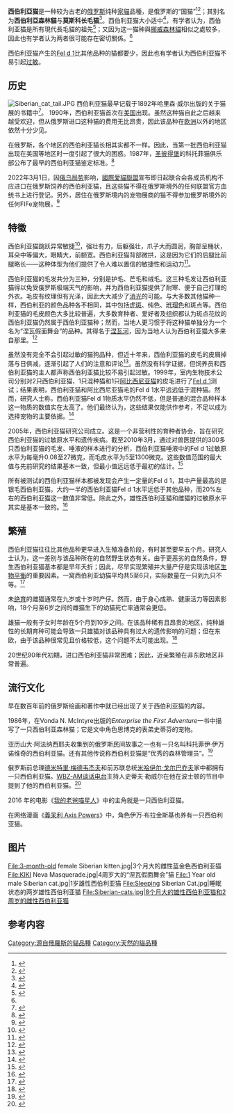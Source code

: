 
{{Infobox cat breed
| name          = 西伯利亞貓
| image         = Bugsy outside4.jpg
| imagecaption  =
| altname       = 西伯利亞森林貓<br />莫斯科長毛貓
| country       = {{flagicon|RUS}} [[俄羅斯|俄羅斯]]
| cfastd        = https://web.archive.org/web/20041010140657/http://www.cfainc.org/breeds/standards/siberian.html
| fifestd       = https://web.archive.org/web/20060813163836/http://www.fifeweb.org/wp/breeds/std/sib_std.html
| ticastd       = http://tica.org/public/breeds/sb/intro.php
| ffestd        = http://www.bavarian-cfa.de/data/ffe/standard/siberianforest_e.htm
| gccfstd       = 
| aacestd       = http://www.aaceinc.org/pages/breeds/sib.htm
| acfastd       = http://www.acfacat.com/Breed%20Standards/SIBERIAN.pdf
| acfstd        = https://web.archive.org/web/20040927151734/http://www.acf.asn.au/Standards/Siberian.htm
| ccastd        = 
| wcfstd=http://www.wcf-online.de/en/Standard/Semilonghair/siberian.htm
| otherstd      = 
| note          = 
}}
'''西伯利亞猫'''是一种较为古老的[[俄罗斯|俄罗斯]]纯种[[家貓|家貓]]品種，是俄罗斯的“国猫”<ref name="Conley2015">{{cite book|author=Kate Conley|title=Siberian Cats|url=https://books.google.com/books?id=SuguCgAAQBAJ&pg=PA6|date=August 2015|publisher=ABDO|isbn=978-1-62969-817-5|pages=6–}}</ref><ref name="BellCavanagh2012">{{cite book|author1=Jerold Bell|author2=Kathleen Cavanagh|author3=Larry Tilley|author4=Francis W. K. Smith|title=Veterinary Medical Guide to Dog and Cat Breeds|url=https://books.google.com/books?id=zt08DgAAQBAJ&pg=PA578|date=1 February 2012|publisher=CRC Press|isbn=978-1-4822-4141-9|pages=578–}}</ref>；其别名为'''西伯利亞森林貓'''与'''莫斯科长毛猫'''<ref name="catrealm">{{cite web |url= http://www.catrealm.org/cat-breeds/siberian-cat.php |title=Siberian Cat Breed Info |access-date=August 8, 2009 |url-status=dead |archive-url= https://web.archive.org/web/20090228082844/http://www.catrealm.org/cat-breeds/siberian-cat.php |archive-date=February 28, 2009}}</ref>。西伯利亚猫大小适中<ref>{{cite book |first=Ginger S. |last=Buck |url= https://archive.org/details/ijustgotkittenwh00sieg |url-access=registration |title=I Just Got a Kitten: What do I do|publisher=Fireside/Mordecai Siegal/[[Simon_&_Schuster|Simon & Schuster]] |date=2006 |page=[https://archive.org/details/ijustgotkittenwh00sieg/page/61 61] |isbn=978-0-7432-4509-8}}</ref>，有学者认为，西伯利亚猫是所有現代長毛貓的祖先<ref name="cat-encyclopedia">{{cite book |first=Desmond |last=Morris |date=1999 |title=Cat Breeds of the World; A Complete Illustrated Encyclopedia |publisher=[[Viking|Viking]] |isbn=978-0-670-88639-5 |url=https://archive.org/details/catbreedsofworld00morr }}</ref>；又因为这一猫种與[[挪威森林貓|挪威森林貓]]相似之處较多，因此也有学者认为两者很可能存在密切關係。<ref name="cat-encyclopedia" />

西伯利亚猫产生的[[Fel_d_1|Fel d 1]]比其他品种的猫都要少，因此也有学者认为西伯利亚猫不易引起[[过敏|过敏]]。
==历史==
[[File:Siberian_cat_tail.JPG|thumb]]
西伯利亚猫最早记载于1892年哈里森·威尔出版的关于猫展的书籍中<ref name="petside">{{cite web|url=http://www.petside.com/breed-profile/cat/siberian|title=Siberian – Cat Breed Information & Breed Facts|publisher=Petside|access-date=2009-08-08|url-status=dead|archive-url=https://web.archive.org/web/20110429193433/http://www.petside.com/breed-profile/cat/siberian|archive-date=April 29, 2011}}</ref>。
{{Cquote|李登哈尔市场的卡斯塔昂先生曾向我展示过一只西伯利亚猫。这种猫对我来说是从未见过的；它是体型较小，雌性，身上呈石板蓝色，身体和腿都比较短。它头部小而且圆，耳朵大约是中等大小。眼睛的深金色与皮毛的蓝色形成鲜明对比，使它们显得更加明亮；这只猫的尾巴又短又粗，在基部非常明显。它本性特别胆小，但又很狂躁，让人很难接近；但是正如卡斯塔昂先生所说，这种胆怯可能是“因为它不懂我们的语言，也不知道什么时候叫它或跟它说话”造成的。我认为与一些英国品种杂交会成为一个很有价值的猫种。|personquoted=哈里森威尔，《我们的猫和他们的一切（1892年版）》<ref name="Weir2006">{{cite book|author=Harrison Weir|title=Our Cats and All about Them: Their Varie|url=https://books.google.com/books?id=wuu7cGK1o1UC|date=1 January 2006|publisher=Read Books|isbn=978-1-84664-096-4|page=xiii}}</ref>}}
1990年，西伯利亚猫首次在[[美国|美国]]出现。虽然这种猫自此之后越来越受欢迎，但从俄罗斯进口这种猫的费用无比昂贵，因此该品种在[[欧洲|欧洲]]以外的地区依然十分少见。

在俄罗斯，各个地区的西伯利亚猫长相其实都不一样。因此，当第一批西伯利亚猫出现在美国等地区时一度引起了很大的困惑。1987年，[[圣彼得堡|圣彼得堡]]的科托菲猫俱乐部公布了最早的西伯利亚猫鉴定标准。<ref name="Siberian cat world">{{cite web |url= http://arrow-clan.weebly.com/history.html |title=Siberian cat – History |publisher=Siberian Cat World |access-date=27 June 2018 |archive-url= https://web.archive.org/web/20160304233741/http://arrow-clan.weebly.com/history.html |url-status=dead |archive-date=March 4, 2016}}</ref>

2022年3月1日，因[[2022年俄罗斯入侵乌克兰|俄乌局势]]影响，[[國際愛貓聯盟|國際愛貓聯盟]]宣布即日起联合会各成员机构不应进口在俄罗斯饲养的西伯利亚猫，且这些猫不得在俄罗斯境外的任何联盟官方血统书上进行登记。另外，居住在俄罗斯境内的宠物展商的猫不得参加俄罗斯境外的任何FIFe宠物展。<ref>{{Cite web|title=Fédération Internationale Féline :: FIFe News|url=http://www1.fifeweb.org/wp/news/|access-date=2022-03-03|last=http://www.fotografics.it|first=Bob Schwartz-|work=www1.fifeweb.org|language=en}}</ref>

==特徵==
西伯利亚猫跳跃异常敏捷<ref>{{Cite web|title=Siberian Cat breed information|url=https://www.yourcat.co.uk/types-of-cats/siberian-cat-breed-information/|access-date=2022-03-03|date=2011-07-19|work=Your Cat}}</ref>，强壮有力，后躯强壮，爪子大而圆润，胸部呈桶状，耳朵中等偏大，眼睛大，前额宽。西伯利亚猫背部微拱，这是因为它们的后腿比前腿略长——这种体型为他们提供了令人难以置信的敏捷性和运动力<ref>{{cite web |url= http://cfa.org/breeds/breedssthrut/siberian.aspx |title=Breed Profile: The Siberian |publisher=[[Cat_Fanciers'_Association|Cat Fanciers' Association]] |access-date=27 June 2018}}</ref>。

西伯利亚猫的毛发共分为三种，分别是护毛、芒毛和绒毛。这三种毛发让西伯利亚猫得以免受俄罗斯极端天气的影响，并为西伯利亚猫提供了耐寒、便于自己打理的外衣。毛皮有纹理但有光泽，因此大大减少了[[消光|消光]]的可能。与大多数其他猫种一样，西伯利亚的颜色品种各不相同，其中包括[[虎斑猫|虎斑]]、纯色、[[三色貓|玳瑁色]]和斑点等。西伯利亚猫的毛皮颜色大多比较普遍，大多数育种者、爱好者及组织都认为斑点花纹的西伯利亚猫仍然属于西伯利亚猫种；然而，当地人更习惯于将这种猫单独分为一个名为“涅瓦假面舞会”的品种。其得名于[[涅瓦河|涅瓦河]]，因为当地人认为西伯利亚猫大多来自那里。<ref name="test">{{cite web |url=http://www.catsofaustralia.com/siberian.htm |title=Siberian |work=CatsOfAustralia.com |access-date=2011-12-19 |df=dmy-all}}</ref>

虽然没有完全不会引起过敏的猫狗品种，但近十年来，西伯利亚猫的皮毛的皮屑掉落与日俱减，逐渐引起了人们的注意和评论<ref name="Clymbers">{{cite magazine |url= http://magazine.clymbers.com/apr03/siberian.html |magazine=The Show Cat Magazine |title=Siberian cat |access-date=8 August 2009 |url-status=dead |archive-url=https://web.archive.org/web/20090107202551/http://magazine.clymbers.com/apr03/siberian.html |archive-date=7 January 2009}}</ref>。虽然没有科学证据，但饲养员和西伯利亚猫的主人都声称西伯利亚猫比较不易引起过敏。1999年，室内生物技术公司分别对2只西伯利亚猫、1只混种猫和1只[[阿比西尼亚猫|阿比西尼亚猫]]的皮毛进行了[[Fel_d_1|Fel d 1]]测试；结果表明，西伯利亚猫和阿比西尼亚猫毛的Fel d 1水平远远低于混种猫。然而，研究人士称，西伯利亚猫Fel d 1物质水平仍然不低，但是普通的混合品种样本这一物质的数值实在太高了。他们最终认为，这些结果仅能供作参考，不足以成为选择宠物的主要依据。<ref name="siesta">{{cite web |url=http://www.siestadream.com/aler.htm |title=The Siberian cat ... hypoallergenic? |access-date=27 June 2018}}</ref>

2005年，西伯利亚猫研究公司成立。这是一个非营利性的育种者协会，旨在研究西伯利亚猫的过敏原水平和遗传疾病。截至2010年3月，通过对兽医提供的300多只西伯利亚猫的毛发、唾液的样本进行的分析，西伯利亚猫唾液中的Fel d 1过敏原水平为每毫升0.08至27微克，而毛皮水平为5至1300微克。这些数值范围的最大值与先前研究的结果基本一致，但最小值远远低于最初的估计。<ref>{{cite journal |pmid=10858990 |title={{nowrap|Fel d1}} production in cat skin varies according to anatomical sites |volume=55 |issue=6 |date=June 2000 |journal=Allergy |pages=570–573 |doi=10.1034/j.1398-9995.2000.00588.x|last1=Carayol |first1=N. |last2=Birnbaum |first2=J. |last3=Magnan |first3=A. |last4=Ramadour |first4=M. |last5=Lanteaume |first5=A. |last6=Vervloet |first6=D. |last7=Tessier |first7=Y. |last8=Pageat |first8=P. |s2cid=40468260 }}</ref>

所有被测试的西伯利亚猫样本都被发现会产生一定量的Fel d 1，其中产量最高的是银毛西伯利亚猫。大约一半的西伯利亚猫Fel d 1水平远低于其他品种，而20%左右的西伯利亚猫这一数值非常低。除此之外，雄性西伯利亚猫和雌猫的过敏原水平其实是基本一致的。<ref>{{cite web |url=http://www.siberianresearch.com/Levels.html |title=Siberian Allergen Levels |work=SiberianResearch.com |publisher=Siberian Research Inc |date=2013 |archive-url=https://web.archive.org/web/20150417052108/http://siberianresearch.com/Levels.html |archive-date=2015-04-17 |url-status=dead |access-date=2013-11-29 |df=dmy-all}}</ref>

==繁殖==
西伯利亚猫往往比其他品种更早进入生殖准备阶段，有时甚至要早五个月。研究人士认为，这一差别与该品种所在的自然野生状态有关。由于更恶劣的自然条件，野生西伯利亚猫基本都是早年夭折；因此，尽早实现繁殖并大量产仔是实现该地区[[生态平衡|生物平衡]]的重要因素。一窝西伯利亚幼猫平均共5至6只，实际数量在一只到九只不等。<ref>{{Cite web|title=Siberian Cat Breed: Personality, Breeding, Feeding, Care and Health - FarmPally.com|url=https://www.farmpally.com/siberian-cat-breed/|access-date=2022-03-03|date=2019-03-26|language=en-US}}</ref>

未[[絕育|绝育]]的雌猫通常在九岁或十岁时产仔。然而，由于身心成熟、健康活力等因素影响，18个月至6岁之间的雌猫生下的幼猫死亡率通常会更低。

雄猫一般有子女时年龄在5个月到10岁之间。在该品种稀有且昂贵的地区，纯种雄性的长期育种可能会导致一只雄猫对该品种具有过大的遗传影响的问题；但在东欧，由于该品种很常见且价格较低，这个问题不太可能出现。<ref>{{Cite web|title=ForestWind Siberian Cats and Kittens|url=https://www.siberiancatbreeder.info/|access-date=2022-03-03|work=ForestWind Siberian Cats and Kittens}}</ref>

20世纪90年代初期，进口西伯利亚猫非常困难；因此，近亲繁殖在非东欧地区非常普遍。

==流行文化==
早在数百年前的俄罗斯绘画和著作中就已经出现了关于西伯利亚猫的内容。

1986年，在Vonda N. McIntyre出版的''Enterprise the First Adventure''一书中描写了一只西伯利亚森林猫；它是文中角色思博克的表弟史蒂芬的宠物。

亚历山大·阿法纳西耶夫收集到的俄罗斯民间故事之一也有一只名叫科托菲伊·伊万诺维奇的西伯利亚猫。还有其他传说称西伯利亚猫是“优秀的森林管理员”。<ref>{{cite web |url=http://www.gutenberg.org/files/16981/16981-h/16981-h.htm#THE_CAT_WHO_BECAME_HEAD-FORESTER |title=The Cat Who Became Head Forester, in Old Peter's Russian Tales by Arthur Ransome }}</ref>

俄罗斯前总理[[德米特里·梅德韦杰夫|德米特里·梅德韦杰夫]]和前苏联总统[[米哈伊尔·戈尔巴乔夫|米哈伊尔·戈尔巴乔夫]]家中都拥有一只西伯利亚猫。[[WBZ中波台|WBZ-AM谈话电台]]主持人史蒂夫·勒威尔在他在波士顿的节目中提到了他的西伯利亚猫。<ref name="cats101">{{Cite episode |title=Siberian |series=Cats 101 |series-link=Cats 101 |airdate=November 14, 2009 |season=2 |number=2}}</ref>

2016 年的电影《[[我的老爸喵星人|我的老爸喵星人]]》中的主角就是一只西伯利亚猫。

在网络漫画《[[義呆利_Axis_Powers|義呆利 Axis Powers]]》中，角色伊万·布拉金斯基也养有一只西伯利亚猫。

==图片==
{{commonscat|Siberian (cat)}}
<gallery widths="155" heights="160">
File:3-month-old female Siberian kitten.jpg|3个月大的雌性蓝金色西伯利亚猫
File:KIKI Neva Masquerade.jpg|4周岁大的“涅瓦假面舞会”猫
File:1 Year old male Siberian cat.jpg|1岁雄性西伯利亚猫
File:Sleeping Siberian Cat.jpg|睡眠状态的两岁雄性西伯利亚猫
File:Siberian-cats.jpg|8个月大的雄性西伯利亚猫和2周岁的雌性西伯利亚猫
</gallery>

==参考内容==
{{Reflist}}

{{家猫}}
[[Category:源自俄羅斯的貓品種|Category:源自俄羅斯的貓品種]]
[[Category:天然的貓品種|Category:天然的貓品種]]
